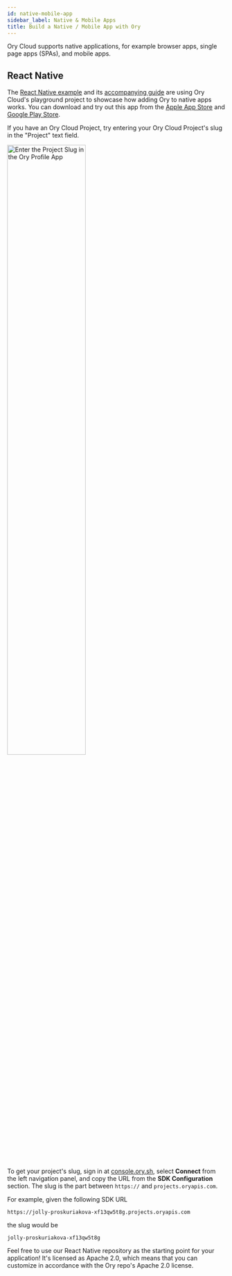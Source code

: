 ```yaml
---
id: native-mobile-app
sidebar_label: Native & Mobile Apps
title: Build a Native / Mobile App with Ory
---
```



Ory Cloud supports native applications, for example browser apps, single page apps (SPAs), and mobile apps.

## React Native

The [React Native example](http://github.com/ory/kratos-selfservice-ui-react-native) and its
[accompanying guide](https://www.ory.sh/login-react-native-authentication-example-api/) are using Ory Cloud's playground project
to showcase how adding Ory to native apps works. You can download and try out this app from the
[Apple App Store](https://apps.apple.com/us/app/ory-profile-app/id1536546333) and
[Google Play Store](https://play.google.com/store/apps/details?id=com.ory.kratos_self_service_ui_react_native&hl=en&gl=US).

If you have an Ory Cloud Project, try entering your Ory Cloud Project's slug in the "Project" text field.

<p>
  <img
    alt="Enter the Project Slug in the Ory Profile App"
    src={useBaseUrl('/img/docs/project-selection.jpeg')}
    width="60%"
    align="center"
    style={{ margin: '0 auto', display: 'block' }}
  />
</p>

To get your project's slug, sign in at [console.ory.sh](https://console.ory.sh/), select **Connect** from the left navigation 
panel, and copy the URL from the **SDK Configuration** section. The slug is the part between `https://` and `projects.oryapis.com`. 

For example, given the following SDK URL

```
https://jolly-proskuriakova-xf13qw5t8g.projects.oryapis.com
```

the slug would be

```
jolly-proskuriakova-xf13qw5t8g
```

Feel free to use our React Native repository as the starting point for your application! It's licensed as Apache 2.0, which means
that you can customize in accordance with the Ory repo's Apache 2.0 license. 
